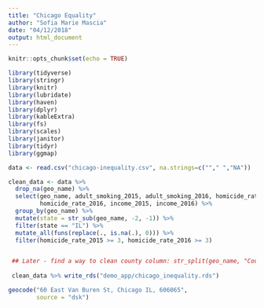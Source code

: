 ```yaml
---
title: "Chicago Equality"
author: "Sofia Marie Mascia"
date: "04/12/2018"
output: html_document
---
```


```r
knitr::opts_chunk$set(echo = TRUE)

library(tidyverse)
library(stringr)
library(knitr)
library(lubridate)
library(haven)
library(dplyr)
library(kableExtra)
library(fs)
library(scales)
library(janitor)
library(tidyr)
library(ggmap)
```

```r
data <- read.csv("chicago-inequality.csv", na.strings=c(""," ","NA"))
```

```r
clean_data <- data %>% 
  drop_na(geo_name) %>% 
  select(geo_name, adult_smoking_2015, adult_smoking_2016, homicide_rate_2015, 
         homicide_rate_2016, income_2015, income_2016) %>% 
  group_by(geo_name) %>% 
  mutate(state = str_sub(geo_name, -2, -1)) %>% 
  filter(state == "IL") %>% 
  mutate_all(funs(replace(., is.na(.), 0))) %>% 
  filter(homicide_rate_2015 >= 3, homicide_rate_2016 >= 3)


 ## Later - find a way to clean county column: str_split(geo_name, "County, ", n=2)
  
 clean_data %>% write_rds("demo_app/chicago_inequality.rds")
```


```r
geocode("60 East Van Buren St, Chicago IL, 606065", 
        source = "dsk")
```

